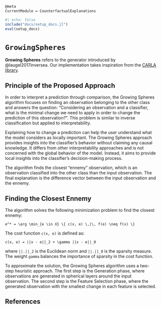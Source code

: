 ```markdown
@meta
CurrentModule = CounterfactualExplanations
```

```julia
#| echo: false
include("docs/setup_docs.jl")
eval(setup_docs)
```

# `GrowingSpheres`

**Growing Spheres** refers to the generator introduced by @laugel2017inversea. Our implementation takes inspiration from the [CARLA library](https://github.com/carla-recourse/CARLA).

## Principle of the Proposed Approach

In order to interpret a prediction through comparison, the Growing Spheres algorithm focuses on finding an observation belonging to the other class and answers the question: "Considering an observation and a classifier, what is the minimal change we need to apply in order to change the prediction of this observation?". This problem is similar to inverse classification but applied to interpretability.

Explaining how to change a prediction can help the user understand what the model considers as locally important. The Growing Spheres approach provides insights into the classifier's behavior without claiming any causal knowledge. It differs from other interpretability approaches and is not concerned with the global behavior of the model. Instead, it aims to provide local insights into the classifier's decision-making process.

The algorithm finds the closest "ennemy" observation, which is an observation classified into the other class than the input observation. The final explanation is the difference vector between the input observation and the ennemy.

## Finding the Closest Ennemy

The algorithm solves the following minimization problem to find the closest ennemy:

```math
e^* = \arg \min_{e \in X} \{ c(x, e) \,|\, f(e) \neq f(x) \}
```

The cost function `c(x, e)` is defined as:

```math
c(x, e) = ||x - e||_2 + \gamma ||x - e||_0
```

where `||.||_2` is the Euclidean norm and `||.||_0` is the sparsity measure. The weight `gamma` balances the importance of sparsity in the cost function.

To approximate the solution, the Growing Spheres algorithm uses a two-step heuristic approach. The first step is the Generation phase, where observations are generated in spherical layers around the input observation. The second step is the Feature Selection phase, where the generated observation with the smallest change in each feature is selected.

## References